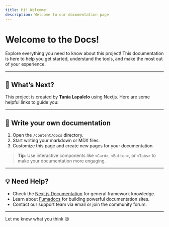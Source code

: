 ```yaml
---
title: Hi! Welcome
description: Welcome to our documentation page
---
```


# Welcome to the Docs!

Explore everything you need to know about this project! This documentation is here to help you get started, understand the tools, and make the most out of your experience.

---

## 🚀 What’s Next?

This project is created by **Tania Lapalelo** using Nextjs. Here are some helpful links to guide you:

<Cards>
  <Card title="📚 Learn more about Next.js" href="https://nextjs.org/docs" />
  <Card title="📝 Learn more about Mantine UI" href="https://mantine.dev/" />
  <Card title="📝 Learn more about Fumadocs" href="https://fumadocs.vercel.app" />
</Cards>

---

## 📖 Write your own documentation

1. Open the `/content/docs` directory.
2. Start writing your markdown or MDX files.
3. Customize this page and create new pages for your documentation.

> **Tip**: Use interactive components like `<Card>`, `<Button>`, or `<Tabs>` to make your documentation more engaging.

---

## 💡 Need Help?

- Check the [Next.js Documentation](https://nextjs.org/docs) for general framework knowledge.
- Learn about [Fumadocs](https://fumadocs.vercel.app) for building powerful documentation sites.
- Contact our support team via email or join the community forum.

---

Let me know what you think 😉
